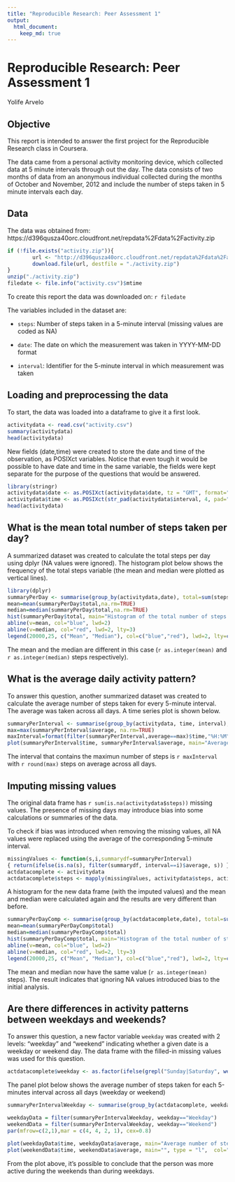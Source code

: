 ---
title: "Reproducible Research: Peer Assessment 1"
output:
  html_document:
    keep_md: true
---

# Reproducible Research: Peer Assessment 1
Yolife Arvelo

## Objective
This report is intended to answer the first project for the Reproducible
Research class in Coursera.

The data came from a personal activity monitoring device, which collected data
at 5 minute intervals through out the day. The data consists of two months of data from an
anonymous individual collected during the months of October and November, 2012 and include the
number of steps taken in 5 minute intervals each day.

## Data
The data was obtained from: https://d396qusza40orc.cloudfront.net/repdata%2Fdata%2Factivity.zip

```{r downloadFile}
if (!file.exists("activity.zip")){
        url <- "http://d396qusza40orc.cloudfront.net/repdata%2Fdata%2Factivity.zip"
        download.file(url, destfile = "./activity.zip")
}
unzip("./activity.zip")
filedate <- file.info("activity.csv")$mtime
```

To create this report the data was downloaded on: `r filedate`

The variables included in the dataset are:

- `steps`: Number of steps taken in a 5-minute interval (missing values are coded as NA)

- `date`: The date on which the measurement was taken in YYYY-MM-DD format

- `interval`: Identifier for the 5-minute interval in which measurement was taken

## Loading and preprocessing the data
To start, the data was loaded into a dataframe to give it a first look.
```{r loadViewData}
activitydata <- read.csv("activity.csv")
summary(activitydata)
head(activitydata)
```

New fields (date,time) were created to store the date and time of the observation, as POSIXct variables. Notice that even tough it would be possible to have date and time in the same variable, the fields were kept separate for the purpose of the questions that would be answered.

```{r newDateField}
library(stringr)
activitydata$date <- as.POSIXct(activitydata$date, tz = "GMT", format="%Y-%m-%d")
activitydata$time <- as.POSIXct(str_pad(activitydata$interval, 4, pad="0"), tz = "GMT", format="%H%M")
head(activitydata)
```

## What is the mean total number of steps taken per day?

A summarized dataset was created to calculate the total steps per day using dplyr (NA values were ignored). The histogram plot below shows the frequency of the total steps variable (the mean and median were plotted as vertical lines).
```{r summariseData}
library(dplyr)
summaryPerDay <- summarise(group_by(activitydata,date), total=sum(steps,na.rm=TRUE))
mean=mean(summaryPerDay$total,na.rm=TRUE)
median=median(summaryPerDay$total,na.rm=TRUE)
hist(summaryPerDay$total, main="Histogram of the total number of steps taken each day", col="lightgreen", xlab="Number of steps")
abline(v=mean, col="blue", lwd=2)
abline(v=median, col="red", lwd=2, lty=3)
legend(20000,25, c("Mean", "Median"), col=c("blue","red"), lwd=2, lty=c(1,3))
```

The mean and the median are different in this case (`r as.integer(mean)` and `r as.integer(median)` steps respectively).


## What is the average daily activity pattern?
To answer this question, another summarized dataset was created to calculate the average number of
steps taken for every 5-minute interval. The average was taken across all days. A time series plot is shown below.
```{r summariseIntervalData}
summaryPerInterval <- summarise(group_by(activitydata, time, interval), average=mean(steps,na.rm=TRUE))
max=max(summaryPerInterval$average, na.rm=TRUE)
maxInterval=format(filter(summaryPerInterval,average==max)$time,"%H:%M")
plot(summaryPerInterval$time, summaryPerInterval$average, main="Average number of steps taken per 5-minute interval", type = "l",  col="green", xlab="Average number of steps", ylab="Time interval")
```

The interval that contains the maximun number of steps is `r maxInterval` with `r round(max)` steps on average across all days.

## Imputing missing values
The original data frame has `r sum(is.na(activitydata$steps))` missing values. The presence of missing days may introduce bias into some calculations or summaries of the data.

To check if bias was introduced when removing the missing values, all NA values were replaced using
the average of the corresponding 5-minute interval.
```{r imputingNA}
missingValues <- function(s,i,summarydf=summaryPerInterval)
{ return(ifelse(is.na(s), filter(summarydf, interval==i)$average, s)) }
actdatacomplete <- activitydata
actdatacomplete$steps <- mapply(missingValues, activitydata$steps, activitydata$interval)
```

A histogram for the new data frame (with the imputed values) and the mean and median were calculated again and the results are very different than before.
```{r summariseCompleteData}
summaryPerDayComp <- summarise(group_by(actdatacomplete,date), total=sum(steps))
mean=mean(summaryPerDayComp$total)
median=median(summaryPerDayComp$total)
hist(summaryPerDayComp$total, main="Histogram of the total number of steps taken each day", col="lightgreen", xlab="Number of steps")
abline(v=mean, col="blue", lwd=2)
abline(v=median, col="red", lwd=2, lty=3)
legend(20000,25, c("Mean", "Median"), col=c("blue","red"), lwd=2, lty=c(1,3))
```

The mean and median now have the same value (`r as.integer(mean)` steps). The result indicates that ignoring NA values introduced bias to the initial analysis.

## Are there differences in activity patterns between weekdays and weekends?
To answer this question, a new factor variable `weekday` was created with 2 levels: "weekday" and "weekend" indicating whether a given date is a weekday or weekend day. The data frame with the filled-in missing values was used for this question.

```{r createWeekdayFactor}
actdatacomplete$weekday <- as.factor(ifelse(grepl("Sunday|Saturday", weekdays(actdatacomplete$date)),"Weekend", "Weekday"))
```

The panel plot below shows the average number of steps taken for each 5-minutes interval across all days (weekday or weekend)
```{r makeWeekdayPlot}
summaryPerIntervalWeekday <- summarise(group_by(actdatacomplete, weekday, time), average=mean(steps))

weekdayData = filter(summaryPerIntervalWeekday, weekday=="Weekday")
weekendData = filter(summaryPerIntervalWeekday, weekday=="Weekend")
par(mfrow=c(2,1),mar = c(4, 4, 2, 1), cex=0.8)

plot(weekdayData$time, weekdayData$average, main="Average number of steps taken per 5-minute interval (Weekday/Weekend)", type = "l",  col="green", xlab="", ylab="Steps (Weekday)")
plot(weekendData$time, weekendData$average, main="", type = "l",  col="green", xlab="Time interval", ylab="Steps (Weekend)")
```

From the plot above, it's possible to conclude that the person was more active during the weekends than during weekdays.
